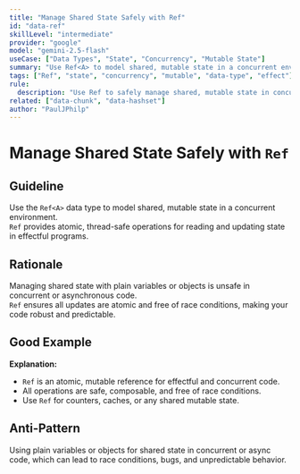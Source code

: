 ```yaml
---
title: "Manage Shared State Safely with Ref"
id: "data-ref"
skillLevel: "intermediate"
provider: "google"
model: "gemini-2.5-flash"
useCase: ["Data Types", "State", "Concurrency", "Mutable State"]
summary: "Use Ref<A> to model shared, mutable state in a concurrent environment, ensuring all updates are atomic and free of race conditions."
tags: ["Ref", "state", "concurrency", "mutable", "data-type", "effect"]
rule:
  description: "Use Ref to safely manage shared, mutable state in concurrent and effectful programs."
related: ["data-chunk", "data-hashset"]
author: "PaulJPhilp"
---
```


# Manage Shared State Safely with `Ref`

## Guideline

Use the `Ref<A>` data type to model shared, mutable state in a concurrent environment.  
`Ref` provides atomic, thread-safe operations for reading and updating state in effectful programs.

## Rationale

Managing shared state with plain variables or objects is unsafe in concurrent or asynchronous code.  
`Ref` ensures all updates are atomic and free of race conditions, making your code robust and predictable.

## Good Example

<Example path="./src/data-ref.ts" />

**Explanation:**  
- `Ref` is an atomic, mutable reference for effectful and concurrent code.
- All operations are safe, composable, and free of race conditions.
- Use `Ref` for counters, caches, or any shared mutable state.

## Anti-Pattern

Using plain variables or objects for shared state in concurrent or async code, which can lead to race conditions, bugs, and unpredictable behavior.